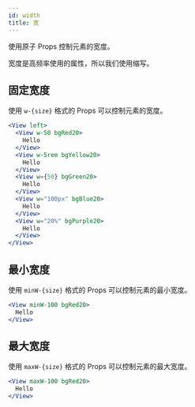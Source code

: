 ```yaml
---
id: width
title: 宽
---
```


使用原子 Props 控制元素的宽度。

宽度是高频率使用的属性，所以我们使用缩写。

## 固定宽度

使用 `w-{size}` 格式的 Props 可以控制元素的宽度。

```jsx live
<View left>
  <View w-50 bgRed20>
    Hello
  </View>
  <View w-5rem bgYellow20>
    Hello
  </View>
  <View w={50} bgGreen20>
    Hello
  </View>
  <View w="100px" bgBlue20>
    Hello
  </View>
  <View w="20%" bgPurple20>
    Hello
  </View>
</View>
```

## 最小宽度

使用 `minW-{size}` 格式的 Props 可以控制元素的最小宽度。

```jsx live
<View minW-100 bgRed20>
  Hello
</View>
```

## 最大宽度

使用 `maxW-{size}` 格式的 Props 可以控制元素的最大宽度。

```jsx live
<View maxW-100 bgRed20>
  Hello
</View>
```
